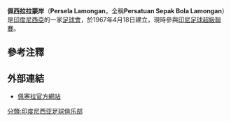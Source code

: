 {{Infobox Football club
| clubname   = 佩西拉<br /> Persela Lamongan
| image      = 
| fullname   = 
| nickname   = 
| founded    = 1967年4月18日
| ground     = 
| capacity   = 25,000
| chairman   = PT. Persela Jaya
| manager    = Debby Kurniawan Fadeli
| league     = [[印尼甲組聯賽|印尼甲組聯賽]]
| season     = 2019
| position   = 印尼甲，第 11 位
| pattern_la1 = _drkredhoop
| pattern_b1 = _whitecollar
| pattern_ra1 = _drkredhoop
| pattern_sh1 = 
| pattern_so1 = 
| leftarm1 = 87CEEB
| body1 = 87CEEB
| rightarm1 = 87CEEB
| shorts1 = 87CEEB
| socks1 = 87CEEB
| pattern_la2 = _whiteborder
| pattern_b2 = _thinwhitestripes
| pattern_ra2 = _whiteborder
| pattern_sh2 = 
| leftarm2 = 191970
| body2 = 191970
| rightarm2 = 191970
| shorts2 = 191970
| socks2 = 191970
| pattern_la3 = _drkredhoop
| pattern_b3 = _blackcollar
| pattern_ra3 = _drkredhoop
| pattern_sh3 = 
| pattern_so3 = 
| leftarm3 = FFFFFF
| body3 = FFFFFF
| rightarm3 = FFFFFF
| shorts3 = FFFFFF
| socks3 = ffffFf
}}

'''佩西拉拉蒙岸'''（'''Persela Lamongan'''，全稱'''Persatuan Sepak Bola Lamongan'''）是[[印度尼西亞|印度尼西亞]]的一家[[足球會|足球會]]，於1967年4月18日建立，現時參與[[印尼足球超級聯賽|印尼足球超級聯賽]]。

== 參考注釋 ==
{{reflist}}

== 外部連結==
*[http://www.perselafootball.com 佩塞拉官方網站] {{Wayback|url=http://www.perselafootball.com/ |date=20180717125059 }}

[[分類:印度尼西亚足球俱乐部|分類:印度尼西亚足球俱乐部]]